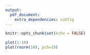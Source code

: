 ```yaml
---
output:
  pdf_document:
    extra_dependencies: subfig
---
```


```r
knitr::opts_chunk$set(echo = FALSE)
```

```r
plot(1:10)
plot(rnorm(10), pch=19)
```